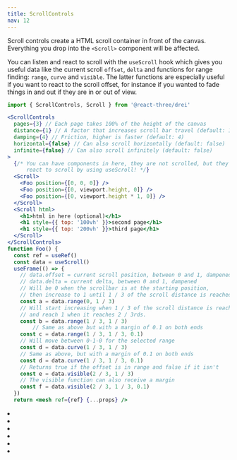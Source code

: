 ```yaml
---
title: ScrollControls
nav: 12
---
```


Scroll controls create a HTML scroll container in front of the canvas. Everything you drop into the `<Scroll>` component will be affected.

You can listen and react to scroll with the `useScroll` hook which gives you useful data like the current scroll `offset`, `delta` and functions for range finding: `range`, `curve` and `visible`. The latter functions are especially useful if you want to react to the scroll offset, for instance if you wanted to fade things in and out if they are in or out of view.

```jsx
import { ScrollControls, Scroll } from '@react-three/drei'

<ScrollControls
  pages={3} // Each page takes 100% of the height of the canvas
  distance={1} // A factor that increases scroll bar travel (default: 1)
  damping={4} // Friction, higher is faster (default: 4)
  horizontal={false} // Can also scroll horizontally (default: false)
  infinite={false} // Can also scroll infinitely (default: false)
>
  {/* You can have components in here, they are not scrolled, but they can still
      react to scroll by using useScroll! */}
  <Scroll>
    <Foo position={[0, 0, 0]} />
    <Foo position={[0, viewport.height, 0]} />
    <Foo position={[0, viewport.height * 1, 0]} />
  </Scroll>
  <Scroll html>
    <h1>html in here (optional)</h1>
    <h1 style={{ top: '100vh' }}>second page</h1>
    <h1 style={{ top: '200vh' }}>third page</h1>
  </Scroll>
</ScrollControls>
function Foo() {
  const ref = useRef()
  const data = useScroll()
  useFrame(() => {
    // data.offset = current scroll position, between 0 and 1, dampened
    // data.delta = current delta, between 0 and 1, dampened
    // Will be 0 when the scrollbar is at the starting position,
    // then increase to 1 until 1 / 3 of the scroll distance is reached
    const a = data.range(0, 1 / 3)
    // Will start increasing when 1 / 3 of the scroll distance is reached,
    // and reach 1 when it reaches 2 / 3rds.
    const b = data.range(1 / 3, 1 / 3)
        // Same as above but with a margin of 0.1 on both ends
    const c = data.range(1 / 3, 1 / 3, 0.1)
    // Will move between 0-1-0 for the selected range
    const d = data.curve(1 / 3, 1 / 3)
    // Same as above, but with a margin of 0.1 on both ends
    const d = data.curve(1 / 3, 1 / 3, 0.1)
    // Returns true if the offset is in range and false if it isn't
    const e = data.visible(2 / 3, 1 / 3)
    // The visible function can also receive a margin
    const f = data.visible(2 / 3, 1 / 3, 0.1)
  })
  return <mesh ref={ref} {...props} />
```

<Grid cols={2}>
  <li>
    <Sandbox id="l4klb" />
  </li>
  <li>
    <Sandbox id="4m0d0" />
  </li>
  <li>
    <Sandbox id="gsm1y" />
  </li>
  <li>
    <Sandbox id="x8gvs" />
  </li>
  <li>
    <Sandbox id="yjhzv" />
  </li>
  <li>
    <Sandbox id="4jr4p" />
  </li>
</Grid>
